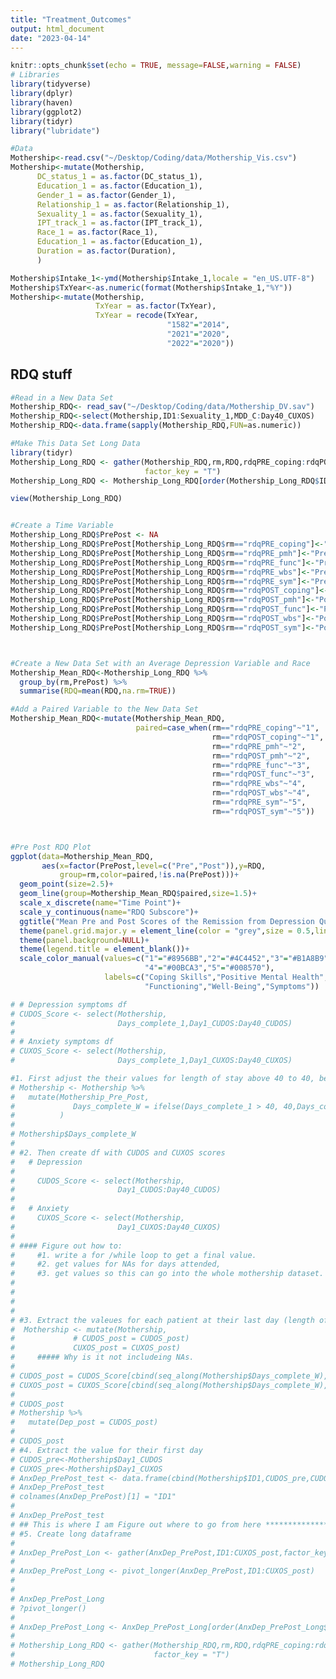 ```yaml
---
title: "Treatment_Outcomes"
output: html_document
date: "2023-04-14"
---
```

```r
knitr::opts_chunk$set(echo = TRUE, message=FALSE,warning = FALSE)
# Libraries 
library(tidyverse)
library(dplyr)
library(haven)
library(ggplot2)
library(tidyr)
library("lubridate")

#Data
Mothership<-read.csv("~/Desktop/Coding/data/Mothership_Vis.csv")
Mothership<-mutate(Mothership,
      DC_status_1 = as.factor(DC_status_1),
      Education_1 = as.factor(Education_1),
      Gender_1 = as.factor(Gender_1),
      Relationship_1 = as.factor(Relationship_1),
      Sexuality_1 = as.factor(Sexuality_1),
      IPT_track_1 = as.factor(IPT_track_1),
      Race_1 = as.factor(Race_1),
      Education_1 = as.factor(Education_1),
      Duration = as.factor(Duration),
      )

Mothership$Intake_1<-ymd(Mothership$Intake_1,locale = "en_US.UTF-8")
Mothership$TxYear<-as.numeric(format(Mothership$Intake_1,"%Y"))
Mothership<-mutate(Mothership,
                   TxYear = as.factor(TxYear),
                   TxYear = recode(TxYear,
                                   "1582"="2014",
                                   "2021"="2020",
                                   "2022"="2020"))
```

## RDQ stuff
```r

#Read in a New Data Set
Mothership_RDQ<- read_sav("~/Desktop/Coding/data/Mothership_DV.sav")
Mothership_RDQ<-select(Mothership,ID1:Sexuality_1,MDD_C:Day40_CUXOS)
Mothership_RDQ<-data.frame(sapply(Mothership_RDQ,FUN=as.numeric))

#Make This Data Set Long Data
library(tidyr)
Mothership_Long_RDQ <- gather(Mothership_RDQ,rm,RDQ,rdqPRE_coping:rdqPOST_sym,
                              factor_key = "T")
Mothership_Long_RDQ <- Mothership_Long_RDQ[order(Mothership_Long_RDQ$ID1),]

view(Mothership_Long_RDQ)


#Create a Time Variable
Mothership_Long_RDQ$PrePost <- NA
Mothership_Long_RDQ$PrePost[Mothership_Long_RDQ$rm=="rdqPRE_coping"]<-"Pre"
Mothership_Long_RDQ$PrePost[Mothership_Long_RDQ$rm=="rdqPRE_pmh"]<-"Pre"
Mothership_Long_RDQ$PrePost[Mothership_Long_RDQ$rm=="rdqPRE_func"]<-"Pre"
Mothership_Long_RDQ$PrePost[Mothership_Long_RDQ$rm=="rdqPRE_wbs"]<-"Pre"
Mothership_Long_RDQ$PrePost[Mothership_Long_RDQ$rm=="rdqPRE_sym"]<-"Pre"
Mothership_Long_RDQ$PrePost[Mothership_Long_RDQ$rm=="rdqPOST_coping"]<-"Post"
Mothership_Long_RDQ$PrePost[Mothership_Long_RDQ$rm=="rdqPOST_pmh"]<-"Post"
Mothership_Long_RDQ$PrePost[Mothership_Long_RDQ$rm=="rdqPOST_func"]<-"Post"
Mothership_Long_RDQ$PrePost[Mothership_Long_RDQ$rm=="rdqPOST_wbs"]<-"Post"
Mothership_Long_RDQ$PrePost[Mothership_Long_RDQ$rm=="rdqPOST_sym"]<-"Post"



#Create a New Data Set with an Average Depression Variable and Race
Mothership_Mean_RDQ<-Mothership_Long_RDQ %>%
  group_by(rm,PrePost) %>%
  summarise(RDQ=mean(RDQ,na.rm=TRUE))

#Add a Paired Variable to the New Data Set
Mothership_Mean_RDQ<-mutate(Mothership_Mean_RDQ,
                            paired=case_when(rm=="rdqPRE_coping"~"1",
                                             rm=="rdqPOST_coping"~"1",
                                             rm=="rdqPRE_pmh"~"2",
                                             rm=="rdqPOST_pmh"~"2",
                                             rm=="rdqPRE_func"~"3",
                                             rm=="rdqPOST_func"~"3",
                                             rm=="rdqPRE_wbs"~"4",
                                             rm=="rdqPOST_wbs"~"4",
                                             rm=="rdqPRE_sym"~"5",
                                             rm=="rdqPOST_sym"~"5"))



#Pre Post RDQ Plot
ggplot(data=Mothership_Mean_RDQ,
       aes(x=factor(PrePost,level=c("Pre","Post")),y=RDQ,
           group=rm,color=paired,!is.na(PrePost)))+
  geom_point(size=2.5)+
  geom_line(group=Mothership_Mean_RDQ$paired,size=1.5)+
  scale_x_discrete(name="Time Point")+
  scale_y_continuous(name="RDQ Subscore")+
  ggtitle("Mean Pre and Post Scores of the Remission from Depression Questionnaire")+
  theme(panel.grid.major.y = element_line(color = "grey",size = 0.5,linetype = 2))+
  theme(panel.background=NULL)+
  theme(legend.title = element_blank())+
  scale_color_manual(values=c("1"="#8956BB","2"="#4C4452","3"="#B1A8B9",
                              "4"="#00BCA3","5"="#008570"),
                     labels=c("Coping Skills","Positive Mental Health",
                              "Functioning","Well-Being","Symptoms"))

```


```r
# # Depression symptoms df
# CUDOS_Score <- select(Mothership,
#                       Days_complete_1,Day1_CUDOS:Day40_CUDOS)
# 
# # Anxiety symptoms df
# CUXOS_Score <- select(Mothership,
#                       Days_complete_1,Day1_CUXOS:Day40_CUXOS)

```


```r
#1. First adjust the their values for length of stay above 40 to 40, because the measures don't go above 40 days.
# Mothership <- Mothership %>%
#   mutate(Mothership_Pre_Post, 
#             Days_complete_W = ifelse(Days_complete_1 > 40, 40,Days_complete_1)
#          )
# 
# Mothership$Days_complete_W
# 
# #2. Then create df with CUDOS and CUXOS scores
#   # Depression 
#   
#     CUDOS_Score <- select(Mothership,
#                       Day1_CUDOS:Day40_CUDOS)
# 
#   # Anxiety
#     CUXOS_Score <- select(Mothership,
#                       Day1_CUXOS:Day40_CUXOS)
#     
# #### Figure out how to:
#     #1. write a for /while loop to get a final value. 
#     #2. get values for NAs for days attended, 
#     #3. get values so this can go into the whole mothership dataset. 
#     
#     
#     
#     
# #3. Extract the valeues for each patient at their last day (length of stay)
#  Mothership <- mutate(Mothership,
#             # CUDOS_post = CUDOS_post)
#             CUXOS_post = CUXOS_post)
#     ##### Why is it not includeing NAs.
# 
# CUDOS_post = CUDOS_Score[cbind(seq_along(Mothership$Days_complete_W),Mothership$Days_complete_W)]
# CUXOS_post = CUXOS_Score[cbind(seq_along(Mothership$Days_complete_W),Mothership$Days_complete_W)]
# 
# CUDOS_post
# Mothership %>%
#   mutate(Dep_post = CUDOS_post)
# 
# CUDOS_post
# #4. Extract the value for their first day 
# CUDOS_pre<-Mothership$Day1_CUDOS
# CUXOS_pre<-Mothership$Day1_CUXOS
# AnxDep_PrePost_test <- data.frame(cbind(Mothership$ID1,CUDOS_pre,CUDOS_post,CUXOS_pre,CUXOS_post))
# AnxDep_PrePost_test
# colnames(AnxDep_PrePost)[1] = "ID1"
# 
# AnxDep_PrePost_test
# ## This is where I am Figure out where to go from here *******************
# #5. Create long dataframe
# 
# AnxDep_PrePost_Lon <- gather(AnxDep_PrePost,ID1:CUXOS_post,factor_key = "T")
# 
# AnxDep_PrePost_Long <- pivot_longer(AnxDep_PrePost,ID1:CUXOS_post)
# 
# 
# AnxDep_PrePost_Long
# ?pivot_longer()
# 
# AnxDep_PrePost_Long <- AnxDep_PrePost_Long[order(AnxDep_PrePost_Long$ID1),]
# 
# Mothership_Long_RDQ <- gather(Mothership_RDQ,rm,RDQ,rdqPRE_coping:rdqPOST_sym,
#                               factor_key = "T")
# Mothership_Long_RDQ


```


